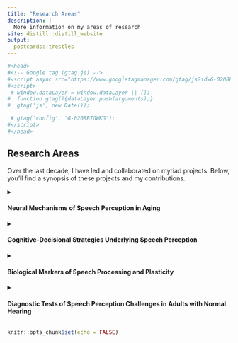 ```yaml
---
title: "Research Areas"
description: |
  More information on my areas of research
site: distill::distill_website
output:
  postcards::trestles
---
```


```r
#<head>
#<!-- Google tag (gtag.js) -->
#<script async src="https://www.googletagmanager.com/gtag/js?id=G-0208BTGWKG"></script>
#<script>
 # window.dataLayer = window.dataLayer || [];
#  function gtag(){dataLayer.push(arguments);}
#  gtag('js', new Date());

 # gtag('config', 'G-0208BTGWKG');
#</script>
#</head>
```

## Research Areas

Over the last decade, I have led and collaborated on myriad projects. Below, you'll find a synopsis of these projects and my contributions.

<details>
    <summary><h4> Neural Mechanisms of Speech Perception in Aging </h4></summary>
    <p>Speech perception in noise becomes increasingly difficult with age. Even with normal hearing sensitivity, older adults can vary widely in speech perception performance. Often times speech perception difficulties become prominent in middle-age (~40-55 years) when hearing thresholds are still considered within clinically normal limits. A significant contribution of my research has focused on the individual differences underlying speech processing in middle-aged and older adults while considering contributions from audibility and cognition. I used a combination of neurophysiological, computational, and machine learning methods to examine how the neural mechanisms of speech perception change with age.

During my PhD studies, I was awarded a $145,000 fellowship from the National Institutes of Health to promote diversity in biomedical research to investigate speech perceptoin in noise in middle-aged adults. This line of work has resulted in several publications:

1. McHaney, J. R., Gnanateja, G. N., Smayda, K. E., Zinszer, B. D., & Chandrasekaran, B. (2021). Cortical Tracking of Speech in Delta Band Relates to Individual Differences in Speech in Noise Comprehension in Older Adults. *Ear and Hearing*, 42(2), 343-354.

2. Cancel, V. E.^, **McHaney, J. R.^**, Milne, V. Palmer, C., & Parthasarathy, A. (2023). A data-driven approach to identify a rapid screener for auditory processing disorder testing referrals in adults. *Scientific Reports*, 13, 13636. (^co-first authors).

3. Zink, M. E.^, Zhen, L.^, **McHaney, J. R.^**, Klara, J., Yurasits, K., Cancel, V., Flemm, O., Mitchell, C., Datta, J., Chandrasekaran, B., & Parthasarathy, A. (2024). Increased listening effort and cochlear neural degeneration underlie behavioral deficits in speech perception in noise in normal hearing middle-aged adults. *eLife*, 13:RP102823. (^co-first authors).

4. **McHaney, J. R.**, Hancock, K. E., Polley, D. B., & Parthasarathy, A. (2024). Sensory representations and pupil-indexed listening effort provide complementary contributions to multi-talker speech intelligibility. *Scientific Reports, 14*(1), 30882.

5. Guo, Z.^, **McHaney, J. R.^**, Parthasarathy, A., McFarlane, K. A., & Chandrasekaran, B. (accepted). Reduced neural distinctiveness of speech representations in the middle-aged brain. *Neurobiology of Language*. (^co-first authors).

</p>
    </details>

<details>
    <summary><h4>Cognitive-Decisional Strategies Underlying Speech Perception</h4></summary>
    <p>With increasing age, difficulties in speech perception in noise are associated with increased activity in a compensatory network of frontal-motor regions involved in cognitive-decisional processes and reduced activity in core auditory sensory-perceptual network. In additions with increasing age, some adults tend to compensate for the noisy core auditory network activity by increasing the reliance on supportive visual or lexical-semantic contextual cues. Thus, when listening to speech stimuli in noise, younger adults rely on clear and stable (bottom-up) speech representations in auditory regions and older adults tend to leverage higher-level (top-down) compensatory mechanisms that require additional working memory and cognitive resources. While neuroimaging methodologies have the potential to identify compensatory network changes, these methods are not a scalable solution – they are difficult to deploy in audiology clinics and are cost prohibitive. This line of work aims to understand the sensory-cognitive deficits that drive speech perceptual challenges under different listening conditions in younger and middle-aged adults. The overarching goal is to develop behavioral-based assessments of underlying sensory-cognitive computational processes during speech perception in noise that can complement clinical audiology, inform rehabilitation approaches and counseling, and serve as biomarkers of targeted rehabilitation.
    
Associated References:

1. **McHaney, J. R.**, Roark, C. L., McGinley, M. J., & Chandrasekaran, B. (2024). Combining pupillometry and drift-diffusion models reveals auditory category learning dynamics. *bioRxiv* (in revision). doi: 10.1101/2024.04.16.589753

2. **McHaney, J. R.** (2023). *Sensory and Cognitive Factors Underlying Self-Perceived Listening Difficulties in Adults with Normal Hearing Thresholds* (Doctoral dissertation, University of Pittsburgh).

3. Roark, C. L., Paulon, G., Rebaudo, G., **McHaney, J. R.**, Sarkar, A., & Chandrasekaran, B. (2024). Individual differences in working memory impact the trajectory of non-native speech category learning. *PLOS ONE*, 19(6), e0297917.

4. Mukhopadhyay, M., **McHaney, J. R.**, Chandrasekaran, B., & Sarkar, A. (2024). Bayesian semiparametric longitudinal inverse-probit mixed models for category learning. *Psychometrika*, 1-25.
</p>
    </details>

<details>
    <summary><h4>Biological Markers of Speech Processing and Plasticity</h4></summary>
    <p>A significant challenge in speech perception is the process of categorizing speech sounds into discrete classes. Despite this challenge, speech categorization is rapid and automatic for native speech sounds. However, learning novel speech categories in adulthood is substantially more effortful and challenging. The aim of this line of work is two-fold: 1) examine the neural mechanisms underlying novel speech sound categorization and 2) examine interventions for enhancing plasticity to novel speech categories in adulthood.

Associated References:

1. **McHaney, J. R.**, Tessmer, R., Roark, C. L., & Chandrasekaran, B. (2021). Working memory relates to individual differences in speech category learning: Insights from computational modeling and pupillometry. *Brain and Language*, 222, 105010. 

2. Llanos, F., **McHaney, J. R.**, Schuerman, W. L., Yi, H. G., Leonard, M. K., & Chandrasekaran, B. (2020). Non-invasive peripheral nerve stimulation selectively enhances speech category learning in adults. *npj Science of Learning*, 5(1), 1-11.

3. **McHaney, J. R.**, Schuerman, W. L., Leonard, M. K., & Chandrasekaran, B. (2023). Transcutaneous vagus nerve stimulation modulates pupillary responses during non-native speech category learning. *Journal of Speech, Language, and Hearing Research*, 66(10), 3825-3843.

4. **McHaney, J. R.**, Roark, C. L., McGinley, M. J., & Chandrasekaran, B. (2024). Combining pupillometry and drift-diffusion models reveals auditory category learning dynamics. *bioRxiv* (in revision). doi: 10.1101/2024.04.16.589753.

</p>
    </details>
    
<details>
    <summary><h4>Diagnostic Tests of Speech Perception Challenges in Adults with Normal Hearing</h4></summary>
    <p>Hearing loss is a significant issue impacting 1.5 billion people worldwide. However, traditional diagnostic methods like the audiogram often miss a critical subset of the population, ~10% of adults, who experience difficulties in understanding speech despite having normal hearing on the gold standard audiogram. This line of work aims to address the unmet need by developing new, non-invasive diagnostic tools that can detect the sources of speech perception difficulties in adults with normal hearing.
    
Associated References:

1.	Cancel, V. E.^, **McHaney, J. R.^**, Milne, V. Palmer, C., & Parthasarathy, A. (2023). A data-driven approach to identify a rapid screener for auditory processing disorder testing referrals in adults. Scientific Reports, 13, 13636. (^co-first authors).

2.	Zink, M. E.^, Zhen, L.^, **McHaney, J. R.^**, Klara, J., Yurasits, K., Cancel, V., Flemm, O., Mitchell, C., Datta, J., Chandrasekaran, B., & Parthasarathy, A. (2024). Increased listening effort and cochlear neural degeneration underlie behavioral deficits in speech perception in noise in normal hearing middle-aged adults. *eLife*, 13:RP102823. (^co-first authors)

5. Guo, Z.^, **McHaney, J. R.^**, Parthasarathy, A., McFarlane, K. A., & Chandrasekaran, B. (accepted). Reduced neural distinctiveness of speech representations in the middle-aged brain. *Neurobiology of Language*. (^co-first authors).

4.	**McHaney, J. R.** (2023). *Sensory and Cognitive Factors Underlying Self-Perceived Listening Difficulties in Adults with Normal Hearing Thresholds* (Doctoral dissertation, University of Pittsburgh).

    
</p>
    </details>



```r
knitr::opts_chunk$set(echo = FALSE)
```


